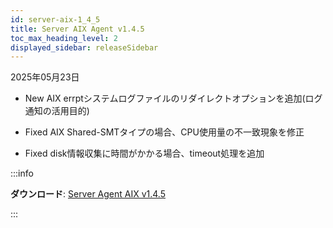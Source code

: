 ```yaml
---
id: server-aix-1_4_5
title: Server AIX Agent v1.4.5
toc_max_heading_level: 2
displayed_sidebar: releaseSidebar
---
```


2025年05月23日

- <Status priority='1'>New</Status> AIX errptシステムログファイルのリダイレクトオプションを追加(ログ通知の活用目的)

- <Status priority='0'>Fixed</Status> AIX Shared-SMTタイプの場合、CPU使用量の不一致現象を修正

- <Status priority='0'>Fixed</Status> disk情報収集に時間がかかる場合、timeout処理を追加

:::info 

**ダウンロード**: [Server Agent AIX v1.4.5](https://repo.whatap.io/aix/noarch/whatap-infra-1.4-5.aix6.1.noarch.rpm)

:::
